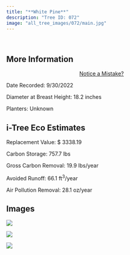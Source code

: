 ```yaml
---
title: "**White Pine**"
description: "Tree ID: 072"
image: "all_tree_images/072/main.jpg"
---
```


<br>

## **More Information**
::: column-margin
<center><a class="button" href="https://forms.gle/W6f5nwYxrM33hF4f7">Notice a Mistake?</a></center>
:::


Date Recorded:  9/30/2022

Diameter at Breast Height:  18.2  inches

Planters:  Unknown

## **i-Tree Eco Estimates**


 Replacement Value: $ 3338.19

 Carbon Storage:  757.7  lbs

 Gross Carbon Removal:  19.9  lbs/year

 Avoided Runoff:  66.1  ft<sup>3</sup>/year

 Air Pollution Removal:  28.1  oz/year

## **Images**


 ![](all_tree_images/072/IMG_6574.jpg)

 ![](all_tree_images/072/IMG_6575.jpg)

 ![](all_tree_images/072/main.jpg)
